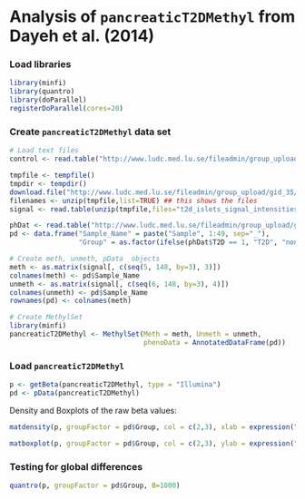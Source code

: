 Analysis of `pancreaticT2DMethyl` from Dayeh et al. (2014)
========================================================

### Load libraries
```r
library(minfi)
library(quantro)
library(doParallel)
registerDoParallel(cores=20)
```

### Create `pancreaticT2DMethyl` data set
```r
# Load text files
control <- read.table("http://www.ludc.med.lu.se/fileadmin/group_upload/gid_35/www/documents/t2d_islets_control_data_intensities.txt", sep = "\t", header = TRUE)

tmpfile <- tempfile()
tmpdir <- tempdir()
download.file("http://www.ludc.med.lu.se/fileadmin/group_upload/gid_35/www/documents/t2d_islets_signal_intensities.txt.zip",tmpfile)
filenames <- unzip(tmpfile,list=TRUE) ## this shows the files
signal <- read.table(unzip(tmpfile,files="t2d_islets_signal_intensities.txt",exdir=tmpdir), sep = "\t", header = TRUE)

phDat <- read.table("http://www.ludc.med.lu.se/fileadmin/group_upload/gid_35/www/documents/t2d_islets_sample_info.txt", sep = "\t", header = TRUE)
pd <- data.frame("Sample_Name" = paste("Sample", 1:49, sep="_"),
                 "Group" = as.factor(ifelse(phDat$T2D == 1, "T2D", "non-diabetic")))

# Create meth, unmeth, pData  objects
meth <- as.matrix(signal[, c(seq(5, 148, by=3), 3)])
colnames(meth) <- pd$Sample_Name
unmeth <- as.matrix(signal[, c(seq(6, 148, by=3), 4)])
colnames(unmeth) <- pd$Sample_Name
rownames(pd) <- colnames(meth)

# Create MethylSet
library(minfi)
pancreaticT2DMethyl <- MethylSet(Meth = meth, Unmeth = unmeth,
                                 phenoData = AnnotatedDataFrame(pd))
```

### Load `pancreaticT2DMethyl`
```r
p <- getBeta(pancreaticT2DMethyl, type = "Illumina")
pd <- pData(pancreaticT2DMethyl)
```


Density and Boxplots of the raw beta values:  
```r
matdensity(p, groupFactor = pd$Group, col = c(2,3), xlab = expression("beta values"), ylab = "density")

matboxplot(p, groupFactor = pd$Group, col = c(2,3), ylab = expression("beta values"), range = 0, xaxt="n")
```

### Testing for global differences
```r
quantro(p, groupFactor = pd$Group, B=1000)
```
